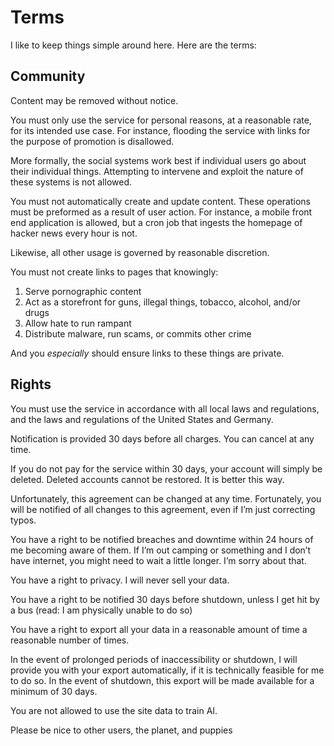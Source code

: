 # Terms

I like to keep things simple around here. Here are the terms:

## Community

Content may be removed without notice.

You must only use the service for personal reasons, at a reasonable rate, for its intended use case. For instance, flooding the service with links for the purpose of promotion is disallowed.

More formally, the social systems work best if individual users go about their individual things. Attempting to intervene and exploit the nature of these systems is not allowed.

You must not automatically create and update content. These operations must be preformed as a result of user action. For instance, a mobile front end application is allowed, but a cron job that ingests the homepage of hacker news every hour is not.

Likewise, all other usage is governed by reasonable discretion.

You must not create links to pages that knowingly:

1. Serve pornographic content
2. Act as a storefront for guns, illegal things, tobacco, alcohol, and/or drugs
3. Allow hate to run rampant
4. Distribute malware, run scams, or commits other crime

And you _especially_ should ensure links to these things are private.

## Rights

You must use the service in accordance with all local laws and regulations, and the laws and regulations of the United States and Germany.

Notification is provided 30 days before all charges. You can cancel at any time.

If you do not pay for the service within 30 days, your account will simply be deleted. Deleted accounts cannot be restored. It is better this way.

Unfortunately, this agreement can be changed at any time. Fortunately, you will be notified of all changes to this agreement, even if I’m just correcting typos.

You have a right to be notified breaches and downtime within 24 hours of me becoming aware of them. If I’m out camping or something and I don’t have internet, you might need to wait a little longer. I’m sorry about that.

You have a right to privacy. I will never sell your data.

You have a right to be notified 30 days before shutdown, unless I get hit by a bus (read: I am physically unable to do so)

You have a right to export all your data in a reasonable amount of time a reasonable number of times.

In the event of prolonged periods of inaccessibility or shutdown, I will provide you with your export automatically, if it is technically feasible for me to do so. In the event of shutdown, this export will be made available for a minimum of 30 days.

You are not allowed to use the site data to train AI.

Please be nice to other users, the planet, and puppies
